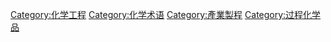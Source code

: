 {{Commonscat|Chemical processes}}

[[Category:化学工程|Category:化学工程]]
[[Category:化学术语|Category:化学术语]]
[[Category:產業製程|Category:產業製程]]
[[Category:过程化学品|Category:过程化学品]]
